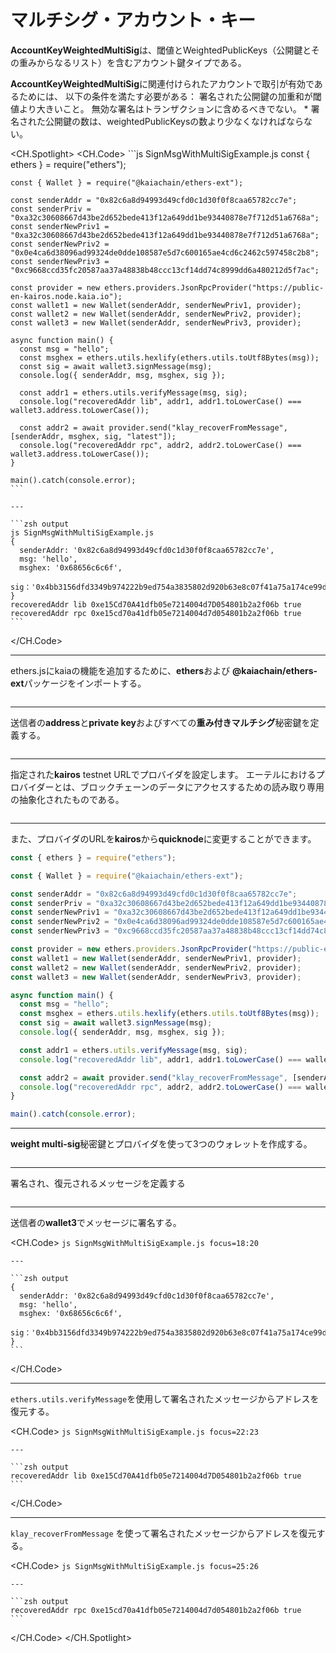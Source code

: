 # マルチシグ・アカウント・キー

**AccountKeyWeightedMultiSig**は、閾値とWeightedPublicKeys（公開鍵とその重みからなるリスト）を含むアカウント鍵タイプである。

**AccountKeyWeightedMultiSig**に関連付けられたアカウントで取引が有効であるためには、 以下の条件を満たす必要がある：
署名された公開鍵の加重和が閾値より大きいこと。
無効な署名はトランザクションに含めるべきでない。 \* 署名された公開鍵の数は、weightedPublicKeysの数より少なくなければならない。

<CH.Spotlight>
  <CH.Code>
    ```js SignMsgWithMultiSigExample.js
    const { ethers } = require("ethers");

    const { Wallet } = require("@kaiachain/ethers-ext");

    const senderAddr = "0x82c6a8d94993d49cfd0c1d30f0f8caa65782cc7e";
    const senderPriv = "0xa32c30608667d43be2d652bede413f12a649dd1be93440878e7f712d51a6768a";
    const senderNewPriv1 = "0xa32c30608667d43be2d652bede413f12a649dd1be93440878e7f712d51a6768a";
    const senderNewPriv2 = "0x0e4ca6d38096ad99324de0dde108587e5d7c600165ae4cd6c2462c597458c2b8";
    const senderNewPriv3 = "0xc9668ccd35fc20587aa37a48838b48ccc13cf14dd74c8999dd6a480212d5f7ac";

    const provider = new ethers.providers.JsonRpcProvider("https://public-en-kairos.node.kaia.io");
    const wallet1 = new Wallet(senderAddr, senderNewPriv1, provider);
    const wallet2 = new Wallet(senderAddr, senderNewPriv2, provider);
    const wallet3 = new Wallet(senderAddr, senderNewPriv3, provider);

    async function main() {
      const msg = "hello";
      const msghex = ethers.utils.hexlify(ethers.utils.toUtf8Bytes(msg));
      const sig = await wallet3.signMessage(msg);
      console.log({ senderAddr, msg, msghex, sig });

      const addr1 = ethers.utils.verifyMessage(msg, sig);
      console.log("recoveredAddr lib", addr1, addr1.toLowerCase() === wallet3.address.toLowerCase());

      const addr2 = await provider.send("klay_recoverFromMessage", [senderAddr, msghex, sig, "latest"]);
      console.log("recoveredAddr rpc", addr2, addr2.toLowerCase() === wallet3.address.toLowerCase());
    }

    main().catch(console.error);
    ```

    ---

    ```zsh output
    js SignMsgWithMultiSigExample.js
    {
      senderAddr: '0x82c6a8d94993d49cfd0c1d30f0f8caa65782cc7e',
      msg: 'hello',
      msghex: '0x68656c6c6f',
      sig：'0x4bb3156dfd3349b974222b9ed754a3835802d920b63e8c07f41a75a174ce99d92a70d62e7a4b30d18599de61a882c59c0fd726883e3ce9955f8d5f60ce5b65211c'
    }
    recoveredAddr lib 0xe15Cd70A41dfb05e7214004d7D054801b2a2f06b true
    recoveredAddr rpc 0xe15cd70a41dfb05e7214004d7d054801b2a2f06b true
    ```
  </CH.Code>

  ---

  ethers.jsにkaiaの機能を追加するために、**ethers**および **@kaiachain/ethers-ext**パッケージをインポートする。

  ```js SignMsgWithMultiSigExample.js focus=1:3
  ```

  ---

  送信者の**address**と**private key**およびすべての**重み付きマルチシグ**秘密鍵を定義する。

  ```js SignMsgWithMultiSigExample.js focus=5:9
  ```

  ---

  指定された**kairos** testnet URLでプロバイダを設定します。 エーテルにおけるプロバイダーとは、ブロックチェーンのデータにアクセスするための読み取り専用の抽象化されたものである。

  ```js SignMsgWithMultiSigExample.js focus=11
  ```

  ---

  また、プロバイダのURLを**kairos**から**quicknode**に変更することができます。

  ```js SignMsgWithMultiSigExample.js focus=11
  const { ethers } = require("ethers");

  const { Wallet } = require("@kaiachain/ethers-ext");

  const senderAddr = "0x82c6a8d94993d49cfd0c1d30f0f8caa65782cc7e";
  const senderPriv = "0xa32c30608667d43be2d652bede413f12a649dd1be93440878e7f712d51a6768a";
  const senderNewPriv1 = "0xa32c30608667d43be2d652bede413f12a649dd1be93440878e7f712d51a6768a";
  const senderNewPriv2 = "0x0e4ca6d38096ad99324de0dde108587e5d7c600165ae4cd6c2462c597458c2b8";
  const senderNewPriv3 = "0xc9668ccd35fc20587aa37a48838b48ccc13cf14dd74c8999dd6a480212d5f7ac";

  const provider = new ethers.providers.JsonRpcProvider("https://public-en-kairos.node.kaia.io");
  const wallet1 = new Wallet(senderAddr, senderNewPriv1, provider);
  const wallet2 = new Wallet(senderAddr, senderNewPriv2, provider);
  const wallet3 = new Wallet(senderAddr, senderNewPriv3, provider);

  async function main() {
    const msg = "hello";
    const msghex = ethers.utils.hexlify(ethers.utils.toUtf8Bytes(msg));
    const sig = await wallet3.signMessage(msg);
    console.log({ senderAddr, msg, msghex, sig });

    const addr1 = ethers.utils.verifyMessage(msg, sig);
    console.log("recoveredAddr lib", addr1, addr1.toLowerCase() === wallet3.address.toLowerCase());

    const addr2 = await provider.send("klay_recoverFromMessage", [senderAddr, msghex, sig, "latest"]);
    console.log("recoveredAddr rpc", addr2, addr2.toLowerCase() === wallet3.address.toLowerCase());
  }

  main().catch(console.error);
  ```

  ---

  **weight multi-sig**秘密鍵とプロバイダを使って3つのウォレットを作成する。

  ```js SignMsgWithMultiSigExample.js focus=12:14
  ```

  ---

  署名され、復元されるメッセージを定義する

  ```js SignMsgWithMultiSigExample.js focus=17
  ```

  ---

  送信者の**wallet3**でメッセージに署名する。

  <CH.Code>
    ```js SignMsgWithMultiSigExample.js focus=18:20
    ```

    ---

    ```zsh output
    {
      senderAddr: '0x82c6a8d94993d49cfd0c1d30f0f8caa65782cc7e',
      msg: 'hello',
      msghex: '0x68656c6c6f',
      sig：'0x4bb3156dfd3349b974222b9ed754a3835802d920b63e8c07f41a75a174ce99d92a70d62e7a4b30d18599de61a882c59c0fd726883e3ce9955f8d5f60ce5b65211c'
    }
    ```
  </CH.Code>

  ---

  `ethers.utils.verifyMessage`を使用して署名されたメッセージからアドレスを復元する。

  <CH.Code>
    ```js SignMsgWithMultiSigExample.js focus=22:23
    ```

    ---

    ```zsh output
    recoveredAddr lib 0xe15Cd70A41dfb05e7214004d7D054801b2a2f06b true
    ```
  </CH.Code>

  ---

  `klay_recoverFromMessage` を使って署名されたメッセージからアドレスを復元する。

  <CH.Code>
    ```js SignMsgWithMultiSigExample.js focus=25:26
    ```

    ---

    ```zsh output
    recoveredAddr rpc 0xe15cd70a41dfb05e7214004d7d054801b2a2f06b true
    ```
  </CH.Code>
</CH.Spotlight>
